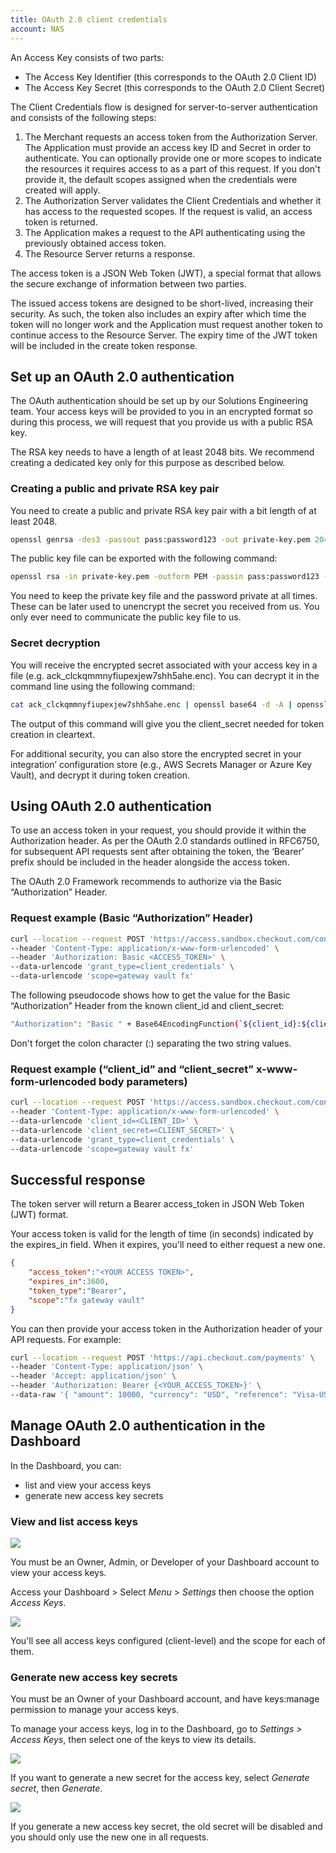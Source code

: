 ```yaml
---
title: OAuth 2.0 client credentials
account: NAS
---
```


An Access Key consists of two parts:

* The Access Key Identifier (this corresponds to the OAuth 2.0 Client ID)
* The Access Key Secret (this corresponds to the OAuth 2.0 Client Secret)

The Client Credentials flow is designed for server-to-server authentication and consists of the following steps:

1. The Merchant requests an access token from the Authorization Server. The Application must provide an access key ID and Secret in order to authenticate. You can optionally provide one or more scopes to indicate the resources it requires access to as a part of this request. If you don't provide it, the default scopes assigned when the credentials were created will apply.
1. The Authorization Server validates the Client Credentials and whether it has access to the requested scopes. If the request is valid, an access token is returned.
1. The Application makes a request to the API authenticating using the previously obtained access token.
1. The Resource Server returns a response.

The access token is a JSON Web Token (JWT), a special format that allows the secure exchange of information between two parties.

The issued access tokens are designed to be short-lived, increasing their security. As such, the token also includes an expiry after which time the token will no longer work and the Application must request another token to continue access to the Resource Server. The expiry time of the JWT token will be included in the create token response.

## Set up an OAuth 2.0 authentication

The OAuth authentication should be set up by our Solutions Engineering team. Your access keys will be provided to you in an encrypted format so during this process, we will request that you provide us with a public RSA key.

The RSA key needs to have a length of at least 2048 bits. We recommend creating a dedicated key only for this purpose as described below.

### Creating a public and private RSA key pair

You need to create a public and private RSA key pair with a bit length of at least 2048.

```bash
openssl genrsa -des3 -passout pass:password123 -out private-key.pem 2048<
```

The public key file can be exported with the following command:

```bash
openssl rsa -in private-key.pem -outform PEM -passin pass:password123 -pubout -out public-key.pem
```

You need to keep the private key file and the password private at all times. These can be later used to unencrypt the secret you received from us. You only ever need to communicate the public key file to us.

### Secret decryption

You will receive the encrypted secret associated with your access key in a file (e.g. ack_clckqmmnyfiupexjew7shh5ahe.enc). You can decrypt it in the command line using the following command:

```bash
cat ack_clckqmmnyfiupexjew7shh5ahe.enc | openssl base64 -d -A | openssl rsautl -decrypt -inkey private-key.pem -passin pass:password123
```

The output of this command will give you the client_secret needed for token creation in cleartext.

For additional security, you can also store the encrypted secret in your integration’ configuration store (e.g., AWS Secrets Manager or Azure Key Vault), and decrypt it during token creation.

## Using OAuth 2.0 authentication

To use an access token in your request, you should provide it within the Authorization header. As per the OAuth 2.0 standards outlined in RFC6750, for subsequent API requests sent after obtaining the token, the ‘Bearer’ prefix should be included in the header alongside the access token.

The OAuth 2.0 Framework recommends to authorize via the Basic “Authorization” Header.

### Request example (Basic “Authorization” Header)

```bash
curl --location --request POST 'https://access.sandbox.checkout.com/connect/token' \
--header 'Content-Type: application/x-www-form-urlencoded' \
--header 'Authorization: Basic <ACCESS_TOKEN>' \
--data-urlencode 'grant_type=client_credentials' \
--data-urlencode 'scope=gateway vault fx'
```

The following pseudocode shows how to get the value for the Basic “Authorization” Header from the known client_id and client_secret:

```bash
"Authorization": "Basic " + Base64EncodingFunction(`${client_id}:${client_secret}`)
```

<TipBox variant="warning">
Don't forget the colon character (:) separating the two string values.
</TipBox>

### Request example (“client_id” and “client_secret” x-www-form-urlencoded body parameters)

```bash
curl --location --request POST 'https://access.sandbox.checkout.com/connect/token' \
--header 'Content-Type: application/x-www-form-urlencoded' \
--data-urlencode 'client_id=<CLIENT_ID>' \
--data-urlencode 'client_secret=<CLIENT_SECRET>' \
--data-urlencode 'grant_type=client_credentials' \
--data-urlencode 'scope=gateway vault fx'
```

## Successful response

The token server will return a Bearer access_token in JSON Web Token (JWT) format.

Your access token is valid for the length of time (in seconds) indicated by the expires_in field. When it expires, you'll need to either request a new one.

```json
{
    "access_token":"<YOUR ACCESS TOKEN>",
    "expires_in":3600,
    "token_type":"Bearer",
    "scope":"fx gateway vault"
}
```

You can then provide your access token in the Authorization header of your API requests. For example:

```bash
curl --location --request POST 'https://api.checkout.com/payments' \
--header 'Content-Type: application/json' \
--header 'Accept: application/json' \
--header 'Authorization: Bearer {<YOUR_ACCESS_TOKEN>}' \
--data-raw '{ "amount": 10000, "currency": "USD", "reference": "Visa-USD-Test", ... }'
```

## Manage OAuth 2.0 authentication in the Dashboard

In the Dashboard, you can:

* list and view your access keys
* generate new access key secrets

### View and list access keys

<img src="/NAS/Resources/access_keys.png"  />

<TipBox variant="note">

You must be an Owner, Admin, or Developer of your Dashboard account to view your access keys.

</TipBox>

Access your Dashboard > Select _Menu_ > _Settings_ then choose the option _Access Keys_.

<img src="/NAS/Resources/access_keys.png"  />

You'll see all access keys configured (client-level) and the scope for each of them.

### Generate new access key secrets

<TipBox variant="note">

You must be an Owner of your Dashboard account, and have keys:manage permission to manage your access keys.

</TipBox>

To manage your access keys, log in to the Dashboard, go to _Settings > Access Keys_, then select one of the keys to view its details.

<img src="/NAS/Resources/access+key+modal.png"  />

If you want to generate a new secret for the access key, select _Generate secret_, then _Generate_.

<img src="/NAS/Resources/generate+secret.png"  />

If you generate a new access key secret, the old secret will be disabled and you should only use the new one in all requests.
